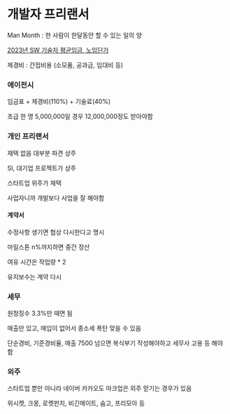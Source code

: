 # 개발자 프리랜서

Man Month : 한 사람이 한달동안 할 수 있는 일의 양

[2023년 SW 기술자 평균임금, 노임단가](https://www.sw.or.kr/site/sw/ex/board/View.do?cbIdx=304&bcIdx=54830&searchExt1=)

제경비 : 간접비용 (소모품, 공과금, 임대비 등)

### 에이전시

임금표 + 제경비(110%) + 기술료(40%)

초급 한 명 5,000,000일 경우 12,000,000정도 받아야함

### 개인 프리랜서

재택 없음 대부분 파견 상주

SI, 대기업 프로젝트가 상주

스타트업 위주가 재택

사업자니까 개발보다 사업을 잘 해야함

#### 계약서

수정사항 생기면 협상 다시한다고 명시

마일스톤 n%까지하면 중간 정산

여유 시간은 작업량 \* 2

유지보수는 계약 다시

### 세무

원청징수 3.3%만 때면 됨

매출만 있고, 매입이 없어서 종소세 폭탄 맞을 수 있음

단순경비, 기준경비율, 매출 7500 넘으면 복식부기 작성해야하고 세무사 고용 등 해야함

### 외주

스타트업 뿐만 아니라 네이버 카카오도 마크업은 외주 맏기는 경우가 있음

위시켓, 크몽, 로켓펀치, 비긴메이트, 숨고, 프리모아 등
